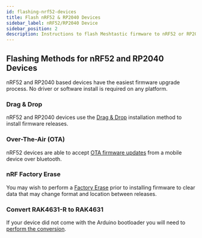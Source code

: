 ```yaml
---
id: flashing-nrf52-devices
title: Flash nRF52 & RP2040 Devices
sidebar_label: nRF52/RP2040 Device
sidebar_position: 2
description: Instructions to flash Meshtastic firmware to nRF52 or RP2040 chipset devices.
---
```


## Flashing Methods for nRF52 and RP2040 Devices

nRF52 and RP2040 based devices have the easiest firmware upgrade process. No driver or software install is required on any platform.

### Drag & Drop
nRF52 and RP2040 devices use the [Drag & Drop](/docs/getting-started/flashing-firmware/nrf52/drag-n-drop) installation method to install firmware releases.

### Over-The-Air (OTA)
nRF52 devices are able to accept [OTA firmware updates](/docs/getting-started/flashing-firmware/nrf52/ota) from a mobile device over bluetooth.

### nRF Factory Erase
You may wish to perform a [Factory Erase](/docs/getting-started/flashing-firmware/nrf52/nrf52-erase) prior to installing firmware to clear data that may change format and location between releases.

### Convert RAK4631-R to RAK4631
If your device did not come with the Arduino bootloader you will need to [perform the conversion](/docs/getting-started/flashing-firmware/nrf52/convert-rak4631r).